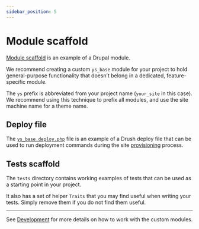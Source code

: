 ```yaml
---
sidebar_position: 5
---
```


# Module scaffold

[Module scaffold](https://github.com/drevops/vortex/tree/develop/web/modules/custom/ys_base)
is an example of a Drupal module.

We recommend creating a custom `ys_base` module for your project to hold
general-purpose functionality that doesn’t belong in a dedicated,
feature-specific module.

The `ys` prefix is abbreviated from your project name (`your_site` in this case).
We recommend using this technique to prefix all modules, and use the site
machine name for a theme name.

## Deploy file

The [`ys_base.deploy.php`](https://github.com/drevops/vortex/blob/develop/web/modules/custom/ys_base/ys_base.deploy.php)
file is an example of a Drush deploy file that can be used
to run deployment commands during the site [provisioning](provision) process.

## Tests scaffold

The `tests` directory contains working examples of tests that can be used as a
starting point in your project.

It also has a set of helper `Traits` that you may find useful when writing your
tests. Simply remove them if you do not find them useful.

---

See [Development](/docs/workflows/development) for more details on how to work with
the custom modules.
